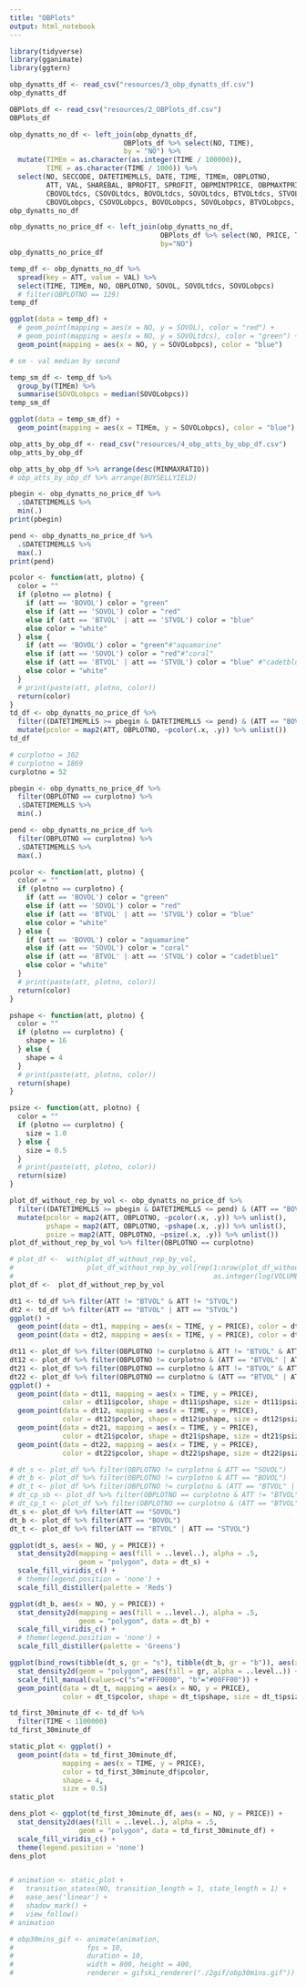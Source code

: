 ```yaml
---
title: "OBPlots"
output: html_notebook
---
```


```r
library(tidyverse)
library(gganimate)
library(ggtern)
```


```r
obp_dynatts_df <- read_csv("resources/3_obp_dynatts_df.csv")
obp_dynatts_df
```

```r
OBPlots_df <- read_csv("resources/2_OBPlots_df.csv")
OBPlots_df
```

```r
obp_dynatts_no_df <- left_join(obp_dynatts_df, 
                            OBPlots_df %>% select(NO, TIME), 
                            by = "NO") %>% 
  mutate(TIMEm = as.character(as.integer(TIME / 100000)),
         TIME = as.character(TIME / 1000)) %>% 
  select(NO, SECCODE, DATETIMEMLLS, DATE, TIME, TIMEm, OBPLOTNO, 
         ATT, VAL, SHAREBAL, BPROFIT, SPROFIT, OBPMINTPRICE, OBPMAXTPRICE,
         CBOVOLtdcs, CSOVOLtdcs, BOVOLtdcs, SOVOLtdcs, BTVOLtdcs, STVOLtdcs,
         CBOVOLobpcs, CSOVOLobpcs, BOVOLobpcs, SOVOLobpcs, BTVOLobpcs, STVOLobpcs)
obp_dynatts_no_df
```

```r
obp_dynatts_no_price_df <- left_join(obp_dynatts_no_df, 
                                     OBPlots_df %>% select(NO, PRICE, TRADEPRICE, VOLUME), 
                                     by="NO")
obp_dynatts_no_price_df
```

```r
temp_df <- obp_dynatts_no_df %>% 
  spread(key = ATT, value = VAL) %>% 
  select(TIME, TIMEm, NO, OBPLOTNO, SOVOL, SOVOLtdcs, SOVOLobpcs)
  # filter(OBPLOTNO == 129)
temp_df
```

```r
ggplot(data = temp_df) + 
  # geom_point(mapping = aes(x = NO, y = SOVOL), color = "red") +
  # geom_point(mapping = aes(x = NO, y = SOVOLtdcs), color = "green") +
  geom_point(mapping = aes(x = NO, y = SOVOLobpcs), color = "blue")
```

```r
# sm - val median by second

temp_sm_df <- temp_df %>% 
  group_by(TIMEm) %>% 
  summarise(SOVOLobpcs = median(SOVOLobpcs))
temp_sm_df
```


```r
ggplot(data = temp_sm_df) + 
  geom_point(mapping = aes(x = TIMEm, y = SOVOLobpcs), color = "blue")
```

```r
obp_atts_by_obp_df <- read_csv("resources/4_obp_atts_by_obp_df.csv")
obp_atts_by_obp_df
```

```r
obp_atts_by_obp_df %>% arrange(desc(MINMAXRATIO))
# obp_atts_by_obp_df %>% arrange(BUYSELLYIELD)
```


```r
pbegin <- obp_dynatts_no_price_df %>% 
  .$DATETIMEMLLS %>% 
  min(.)
print(pbegin)

pend <- obp_dynatts_no_price_df %>% 
  .$DATETIMEMLLS %>% 
  max(.) 
print(pend)

pcolor <- function(att, plotno) {
  color = ""
  if (plotno == plotno) {
    if (att == 'BOVOL') color = "green"
    else if (att == 'SOVOL') color = "red"
    else if (att == 'BTVOL' | att == 'STVOL') color = "blue"
    else color = "white"
  } else {
    if (att == 'BOVOL') color = "green"#"aquamarine"
    else if (att == 'SOVOL') color = "red"#"coral"
    else if (att == 'BTVOL' | att == 'STVOL') color = "blue" #"cadetblue1"
    else color = "white"
  }
  # print(paste(att, plotno, color))
  return(color)
}
td_df <- obp_dynatts_no_price_df %>% 
  filter((DATETIMEMLLS >= pbegin & DATETIMEMLLS <= pend) & (ATT == "BOVOL" | ATT == "SOVOL" | ATT == "BTVOL" | ATT == "STVOL") & PRICE > 2145.0 & PRICE < 2195.0) %>%
  mutate(pcolor = map2(ATT, OBPLOTNO, ~pcolor(.x, .y)) %>% unlist())
td_df
```

```r
# curplotno = 302
# curplotno = 1869
curplotno = 52

pbegin <- obp_dynatts_no_price_df %>%
  filter(OBPLOTNO == curplotno) %>%
  .$DATETIMEMLLS %>%
  min(.)

pend <- obp_dynatts_no_price_df %>%
  filter(OBPLOTNO == curplotno) %>%
  .$DATETIMEMLLS %>%
  max(.)

pcolor <- function(att, plotno) {
  color = ""
  if (plotno == curplotno) {
    if (att == 'BOVOL') color = "green"
    else if (att == 'SOVOL') color = "red"
    else if (att == 'BTVOL' | att == 'STVOL') color = "blue"
    else color = "white"
  } else {
    if (att == 'BOVOL') color = "aquamarine"
    else if (att == 'SOVOL') color = "coral"
    else if (att == 'BTVOL' | att == 'STVOL') color = "cadetblue1"
    else color = "white"
  }
  # print(paste(att, plotno, color))
  return(color)
}

pshape <- function(att, plotno) {
  color = ""
  if (plotno == curplotno) {
    shape = 16
  } else {
    shape = 4
  }
  # print(paste(att, plotno, color))
  return(shape)
}

psize <- function(att, plotno) {
  color = ""
  if (plotno == curplotno) {
    size = 1.0
  } else {
    size = 0.5
  }
  # print(paste(att, plotno, color))
  return(size)
}

plot_df_without_rep_by_vol <- obp_dynatts_no_price_df %>% 
  filter((DATETIMEMLLS >= pbegin & DATETIMEMLLS <= pend) & (ATT == "BOVOL" | ATT == "SOVOL" | ATT == "BTVOL" | ATT == "STVOL") & PRICE > 2145.0 & PRICE < 2205.0) %>%
  mutate(pcolor = map2(ATT, OBPLOTNO, ~pcolor(.x, .y)) %>% unlist(),
         pshape = map2(ATT, OBPLOTNO, ~pshape(.x, .y)) %>% unlist(),
         psize = map2(ATT, OBPLOTNO, ~psize(.x, .y)) %>% unlist())
plot_df_without_rep_by_vol %>% filter(OBPLOTNO == curplotno)
```

```r
# plot_df <-  with(plot_df_without_rep_by_vol,
#                  plot_df_without_rep_by_vol[rep(1:nrow(plot_df_without_rep_by_vol),
#                                                 as.integer(log(VOLUME, base = 1.01)) + 1),])
plot_df <-  plot_df_without_rep_by_vol
```


```r
dt1 <- td_df %>% filter(ATT != "BTVOL" & ATT != "STVOL")
dt2 <- td_df %>% filter(ATT == "BTVOL" | ATT == "STVOL")
ggplot() + 
  geom_point(data = dt1, mapping = aes(x = TIME, y = PRICE), color = dt1$pcolor, shape = 4, size = 0.5) +
  geom_point(data = dt2, mapping = aes(x = TIME, y = PRICE), color = dt2$pcolor, shape = 4, size = 0.5)
```

```r
dt11 <- plot_df %>% filter(OBPLOTNO != curplotno & ATT != "BTVOL" & ATT != "STVOL")
dt12 <- plot_df %>% filter(OBPLOTNO != curplotno & (ATT == "BTVOL" | ATT == "STVOL"))
dt21 <- plot_df %>% filter(OBPLOTNO == curplotno & ATT != "BTVOL" & ATT != "STVOL")
dt22 <- plot_df %>% filter(OBPLOTNO == curplotno & (ATT == "BTVOL" | ATT == "STVOL"))
ggplot() + 
  geom_point(data = dt11, mapping = aes(x = TIME, y = PRICE), 
             color = dt11$pcolor, shape = dt11$pshape, size = dt11$psize) + 
  geom_point(data = dt12, mapping = aes(x = TIME, y = PRICE), 
             color = dt12$pcolor, shape = dt12$pshape, size = dt12$psize) + 
  geom_point(data = dt21, mapping = aes(x = TIME, y = PRICE), 
             color = dt21$pcolor, shape = dt21$pshape, size = dt21$psize) + 
  geom_point(data = dt22, mapping = aes(x = TIME, y = PRICE), 
             color = dt22$pcolor, shape = dt22$pshape, size = dt22$psize)
```

```r
# dt_s <- plot_df %>% filter(OBPLOTNO != curplotno & ATT == "SOVOL")
# dt_b <- plot_df %>% filter(OBPLOTNO != curplotno & ATT == "BOVOL")
# dt_t <- plot_df %>% filter(OBPLOTNO != curplotno & (ATT == "BTVOL" | ATT == "STVOL"))
# dt_cp_sb <- plot_df %>% filter(OBPLOTNO == curplotno & ATT != "BTVOL" & ATT != "STVOL")
# dt_cp_t <- plot_df %>% filter(OBPLOTNO == curplotno & (ATT == "BTVOL" | ATT == "STVOL"))
dt_s <- plot_df %>% filter(ATT == "SOVOL")
dt_b <- plot_df %>% filter(ATT == "BOVOL")
dt_t <- plot_df %>% filter(ATT == "BTVOL" | ATT == "STVOL")
```

```r
ggplot(dt_s, aes(x = NO, y = PRICE)) +
  stat_density2d(mapping = aes(fill = ..level..), alpha = .5,
                 geom = "polygon", data = dt_s) + 
  scale_fill_viridis_c() + 
  # theme(legend.position = 'none') +
  scale_fill_distiller(palette = 'Reds')
```

```r
ggplot(dt_b, aes(x = NO, y = PRICE)) +
  stat_density2d(mapping = aes(fill = ..level..), alpha = .5,
                 geom = "polygon", data = dt_b) + 
  scale_fill_viridis_c() + 
  # theme(legend.position = 'none') +
  scale_fill_distiller(palette = 'Greens')
```


```r
ggplot(bind_rows(tibble(dt_s, gr = "s"), tibble(dt_b, gr = "b")), aes(x = NO, y = PRICE)) +
  stat_density2d(geom = "polygon", aes(fill = gr, alpha = ..level..)) + 
  scale_fill_manual(values=c("s"="#FF0000", "b"="#00FF00")) +
  geom_point(data = dt_t, mapping = aes(x = NO, y = PRICE), 
             color = dt_t$pcolor, shape = dt_t$pshape, size = dt_t$psize)
```


```r
td_first_30minute_df <- td_df %>% 
  filter(TIME < 1100000)
td_first_30minute_df
```

```r
static_plot <- ggplot() + 
  geom_point(data = td_first_30minute_df, 
             mapping = aes(x = TIME, y = PRICE), 
             color = td_first_30minute_df$pcolor, 
             shape = 4, 
             size = 0.5)
static_plot
```

```r
dens_plot <- ggplot(td_first_30minute_df, aes(x = NO, y = PRICE)) +
  stat_density2d(aes(fill = ..level..), alpha = .5,
                 geom = "polygon", data = td_first_30minute_df) + 
  scale_fill_viridis_c() + 
  theme(legend.position = 'none')
dens_plot
```

```r

```


```r
# animation <- static_plot +
#   transition_states(NO, transition_length = 1, state_length = 1) +
#   ease_aes('linear') +
#   shadow_mark() +
#   view_follow()
# animation
```

```r
# obp30mins_gif <- animate(animation, 
#                  fps = 10, 
#                  duration = 10,
#                  width = 800, height = 400, 
#                  renderer = gifski_renderer("./2gif/obp30mins.gif"))
```

